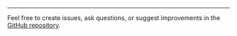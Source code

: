 
---

Feel free to create issues, ask questions, or suggest improvements in the [GitHub repository](https://github.com/vitenti-physics/undergrad).
